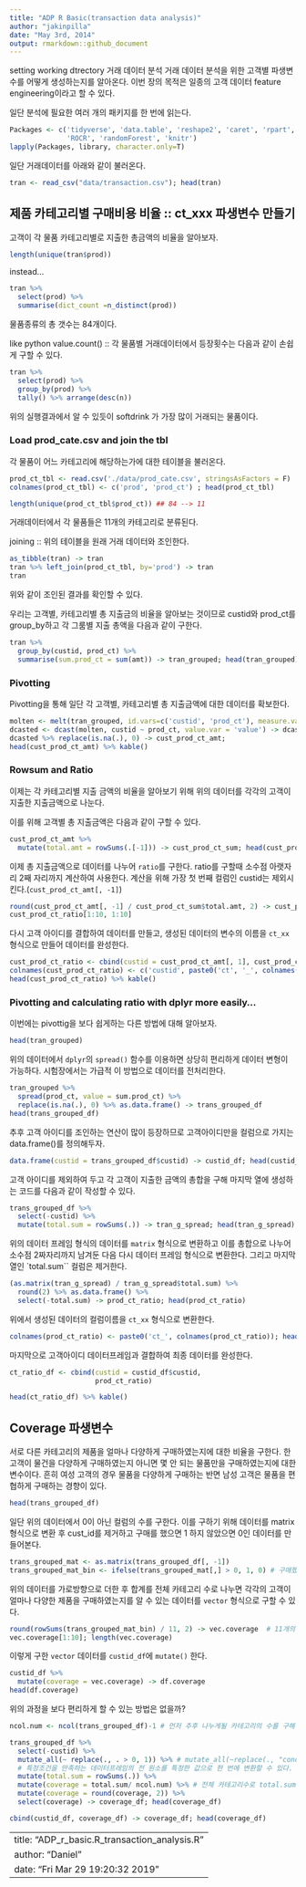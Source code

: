 ```yaml
---
title: "ADP R Basic(transaction data analysis)"
author: "jakinpilla"
date: "May 3rd, 2014"
output: rmarkdown::github_document
---
```

setting working dtrectory
거래 데이터 분석
거래 데이터 분석을 위한 고객별 파생변수를 어떻게 생성하는지를 알아온다.
이번 장의 목적은 일종의 고객 데이터 feature engineering이라고 할 수 있다.

일단 분석에 필요한 여러 개의 패키지를 한 번에 읽는다.

```r
Packages <- c('tidyverse', 'data.table', 'reshape2', 'caret', 'rpart', 'GGally', 
              'ROCR', 'randomForest', 'knitr')
lapply(Packages, library, character.only=T)
```

일단 거래데이터를 아래와 같이 불러온다.

```r
tran <- read_csv("data/transaction.csv"); head(tran)
```

## 제품 카테고리별 구매비용 비율 :: ct_xxx 파생변수 만들기

고객이 각 물품 카테고리별로 지출한 총금액의 비율을 알아보자.

```r
length(unique(tran$prod))
```

instead...

```r
tran %>%
  select(prod) %>%
  summarise(dict_count =n_distinct(prod))
```

물품종류의 총 갯수는 84개이다.

like python value.count() :: 각 물품별 거래데이터에서 등장횟수는 다음과 같이 손쉽게 구할 수 있다.

```r
tran %>%
  select(prod) %>%
  group_by(prod) %>%
  tally() %>% arrange(desc(n))
```

위의 실행결과에서 알 수 있듯이 softdrink 가 가장 많이 거래되는 물품이다.

### Load prod_cate.csv and join the tbl

각 물품이 어느 카테고리에 해당하는가에 대한 테이블을 불러온다.

```r
prod_ct_tbl <- read.csv('./data/prod_cate.csv', stringsAsFactors = F)
colnames(prod_ct_tbl) <- c('prod', 'prod_ct') ; head(prod_ct_tbl)

length(unique(prod_ct_tbl$prod_ct)) ## 84 --> 11
```

거래데이터에서 각 물품들은 11개의 카테고리로 분류된다.

joining ::  위의 테이블을 원래 거래 데이터와 조인한다.


```r
as_tibble(tran) -> tran
tran %>% left_join(prod_ct_tbl, by='prod') -> tran
tran
```

위와 같이 조인된 결과를 확인할 수 있다.

우리는 고객별, 카테고리별 총 지출금의 비율을 알아보는 것이므로 custid와 prod_ct를 group_by하고 각 그룸별 지출 총액을 다음과 같이 구한다.

```r
tran %>% 
  group_by(custid, prod_ct) %>%
  summarise(sum.prod_ct = sum(amt)) -> tran_grouped; head(tran_grouped); dim(tran_grouped)
```

### Pivotting

Pivotting을 통해 일단 각 고객별, 카테고리별 총 지출금액에 대한 데이터를 확보한다.

```r
molten <- melt(tran_grouped, id.vars=c('custid', 'prod_ct'), measure.vars = c('sum.prod_ct'))
dcasted <- dcast(molten, custid ~ prod_ct, value.var = 'value') -> dcasted
dcasted %>% replace(is.na(.), 0) -> cust_prod_ct_amt; 
head(cust_prod_ct_amt) %>% kable()
```

### Rowsum and Ratio

이제는 각 카테고리별 지출 금액의 비율을 알아보기 위해 위의 데이터를 각각의 고객이 지출한 지출금액으로 나눈다.

이를 위해 고객별 총 지출금액은 다음과 같이 구할 수 있다.

```r
cust_prod_ct_amt %>%
  mutate(total.amt = rowSums(.[-1])) -> cust_prod_ct_sum; head(cust_prod_ct_sum)
```

이제 총 지출금액으로 데이터를 나누어 `ratio`를 구한다. ratio를 구할때 소수점 아랫자리 2째 자리까지 계산하여 사용한다. 계산을 위해 가장 첫 번째 컬럼인 custid는 제외시킨다.(`cust_prod_ct_amt[, -1]`)

```r
round(cust_prod_ct_amt[, -1] / cust_prod_ct_sum$total.amt, 2) -> cust_prod_ct_ratio
cust_prod_ct_ratio[1:10, 1:10]
```

다시 고객 아이디를 결합하여 데이터를 만들고, 생성된 데이터의 변수의 이름을 `ct_xx` 형식으로 만들어 데이터를 완성한다.

```r
cust_prod_ct_ratio <- cbind(custid = cust_prod_ct_amt[, 1], cust_prod_ct_ratio)
colnames(cust_prod_ct_ratio) <- c('custid', paste0('ct', '_', colnames(cust_prod_ct_ratio[, -1])))
head(cust_prod_ct_ratio) %>% kable()
```

### Pivotting and calculating ratio with dplyr more easily...
이번에는 pivottig을 보다 쉽게하는 다른 방법에 대해 알아보자.

```r
head(tran_grouped)
```

위의 데이터에서 `dplyr`의 `spread()` 함수를 이용하면 상당히 편리하게 데이터 변형이 가능하다. 시험장에서는 가급적 이 방법으로 데이터를 전처리한다.

```r
tran_grouped %>%
  spread(prod_ct, value = sum.prod_ct) %>%
  replace(is.na(.), 0) %>% as.data.frame() -> trans_grouped_df
head(trans_grouped_df)
```

추후 고객 아이디를 조인하는 연산이 많이 등장하므로 고객아이디만을 컬럼으로 가지는 data.frame()를 정의해두자.

```r
data.frame(custid = trans_grouped_df$custid) -> custid_df; head(custid_df)
```

고객 아이디를 제외하여 두고 각 고객이 지출한 금액의 총합을 구해 마지막 열에 생성하는 코드를 다음과 같이 작성할 수 있다. 

```r
trans_grouped_df %>%  
  select(-custid) %>%
  mutate(total.sum = rowSums(.)) -> tran_g_spread; head(tran_g_spread)
```

위의 데이터 프레임 형식의 데이터를 `matrix` 형식으로 변환하고 이를 총합으로 나누어 소수점 2짜자리까지 남겨둔 다음 다시 데이터 프레임 형식으로 변환한다. 그리고 마지막 열인 `total.sum`` 컬럼은 제거한다.

```r
(as.matrix(tran_g_spread) / tran_g_spread$total.sum) %>%
  round(2) %>% as.data.frame() %>%
  select(-total.sum) -> prod_ct_ratio; head(prod_ct_ratio)
```

위에서 생성된 데이터의 컬럼이름을 `ct_xx` 형식으로 변환한다.

```r
colnames(prod_ct_ratio) <- paste0('ct_', colnames(prod_ct_ratio)); head(prod_ct_ratio)
```

마지막으로 고객아이디 데이터프레임과 결합하여 최종 데이터를 완성한다.

```r
ct_ratio_df <- cbind(custid = custid_df$custid, 
                     prod_ct_ratio)

head(ct_ratio_df) %>% kable()
```

## Coverage 파생변수
서로 다른 카테고리의 제품을 얼마나 다양하게 구매하였는지에 대한 비율을 구한다.
한 고객이 물건을 다양하게 구매하였는지 아니면 몇 안 되는 물품만을 구매하였는지에 대한 변수이다. 흔히 여성 고객의 경우 물품을 다양하게 구매하는 반면 남성 고객은 물품을 편협하게 구매하는 경향이 있다.


```r
head(trans_grouped_df)
```

일단 위의 데이터에서 0이 아닌 컬럼의 수를 구한다. 이를 구하기 위해 데이터를 matrix 형식으로 변환 후 cust_id를 제거하고 구매를 했으면 1 하지 않았으면 0인 데이터를 만들어본다.

```r
trans_grouped_mat <- as.matrix(trans_grouped_df[, -1])
trans_grouped_mat_bin <- ifelse(trans_grouped_mat[,] > 0, 1, 0) # 구매했으면 1, 안 했으면 0
```

위의 데이터를 가로방향으로 더한 후 합계를 전체 카테고리 수로 나누면 각각의 고객이 얼마나 다양한 제품을 구매하였는지를 알 수 있는 데이터를 `vector` 형식으로 구할 수 있다.

```r
round(rowSums(trans_grouped_mat_bin) / 11, 2) -> vec.coverage  # 11개의 카테고리이므로 11로 나눔
vec.coverage[1:10]; length(vec.coverage)
```

이렇게 구한 `vector` 데이터를 `custid_df`에 `mutate()` 한다.

```r
custid_df %>%
  mutate(coverage = vec.coverage) -> df.coverage
head(df.coverage)
```

위의 과정을 보다 편리하게 할 수 있는 방법은 없을까?

```r
ncol.num <- ncol(trans_grouped_df)-1 # 먼저 추후 나누게될 카테고리의 수를 구해 저장해 놓는다.

trans_grouped_df %>%
  select(-custid) %>%
  mutate_all(~ replace(., . > 0, 1)) %>% # mutate_all(~replace(., "condition", value)) 형식을 이용하면 
  # 특정조건을 만족하는 데이터프레임의 전 원소를 특정한 값으로 한 번에 변환할 수 있다.
  mutate(total.sum = rowSums(.)) %>%
  mutate(coverage = total.sum/ ncol.num) %>% # 전체 카테고리수로 total.sum을 나눈다.
  mutate(coverage = round(coverage, 2)) %>%
  select(coverage) -> coverage_df; head(coverage_df)

cbind(custid_df, coverage_df) -> coverage_df; head(coverage_df)
```


---
title: "ADP_r_basic.R_transaction_analysis.R"
author: "Daniel"
date: "Fri Mar 29 19:20:32 2019"
---
